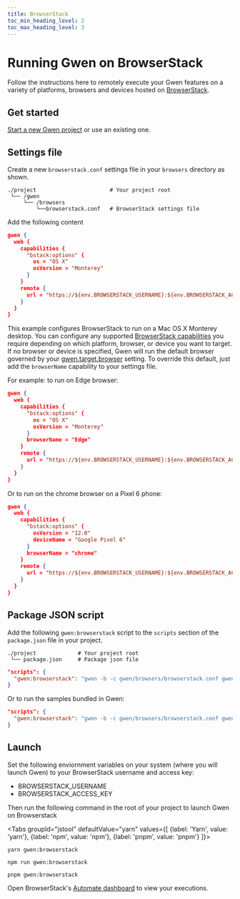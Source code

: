 ```yaml
--- 
title: BrowserStack
toc_min_heading_level: 2
toc_max_heading_level: 3
---
```



# Running Gwen on BrowserStack

Follow the instructions here to remotely execute your Gwen features on a variety of platforms, browsers and devices hosted on [BrowserStack](https://www.browserstack.com/).

## Get started

[Start a new Gwen project](https://gweninterpreter.org/docs/get-started) or use an existing one.

## Settings file

Create a new `browserstack.conf` settings file in your `browsers` directory as shown.

```shell {4}
./project                       # Your project root
 └── /gwen
     └── /browsers
         └──browserstack.conf   # BrowserStack settings file
```

Add the following content

```json {5,6}
gwen {
  web {
    capabilities {
      "bstack:options" {
        os = "OS X"
        osVersion = "Monterey"
      }
    }
    remote {
      url = "https://${env.BROWSERSTACK_USERNAME}:${env.BROWSERSTACK_ACCESS_KEY}@hub-cloud.browserstack.com/wd/hub"
    }
  }
}
```

This example configures BrowserStack to run on a Mac OS X Monterey desktop. You can configure any supported [BrowserStack capabilities](https://www.browserstack.com/automate/capabilities?tag=selenium-4#) you require depending on which platform, browser, or device you want to target. If no browser or device is specified, Gwen will run the default browser governed by your [gwen.target.browser](/docs/settings/reference#gwen-target-browser) setting. To override this default, just add the `browserName` capability to your settings file. 

For example: to run on Edge browser:

```json {8}
gwen {
  web {
    capabilities {
      "bstack:options" {
        os = "OS X"
        osVersion = "Monterey"
      }
      browserName = "Edge"
    }
    remote {
      url = "https://${env.BROWSERSTACK_USERNAME}:${env.BROWSERSTACK_ACCESS_KEY}@hub-cloud.browserstack.com/wd/hub"
    }
  }
}
```

Or to run on the chrome browser on a Pixel 6 phone:

```json {5,6,8}
gwen {
  web {
    capabilities {
      "bstack:options" {
        osVersion = "12.0"
        deviceName = "Google Pixel 6"
      }
      browserName = "chrome"
    }
    remote {
      url = "https://${env.BROWSERSTACK_USERNAME}:${env.BROWSERSTACK_ACCESS_KEY}@hub-cloud.browserstack.com/wd/hub"
    }
  }
}

```

## Package JSON script

Add the following `gwen:browserstack` script to the `scripts` section of the `package.json` file in your project.

```shell {2}
./project             # Your project root
 └── package.json     # Package json file
```

```json {2}
"scripts": {
  "gwen:browserstack": "gwen -b -c gwen/browsers/browserstack.conf gwen/features"
}
```

Or to run the samples bundled in Gwen:


```json {2}
"scripts": {
  "gwen:browserstack": "gwen -b -c gwen/browsers/browserstack.conf gwen/samples"
}
```

## Launch

Set the following enviornment variables on your system (where you will launch Gwen) to your BrowserStack username and access key:
- BROWSERSTACK_USERNAME
- BROWSERSTACK_ACCESS_KEY

Then run the following command in the root of your project to launch Gwen on Browserstack

<Tabs
groupId="jstool"
defaultValue="yarn"
values={[
  {label: 'Yarn', value: 'yarn'},
  {label: 'npm', value: 'npm'},
  {label: 'pnpm', value: 'pnpm'}
]}>

<TabItem value="yarn">

  ```shell
  yarn gwen:browserstack
  ```

</TabItem>

<TabItem value="npm">

  ```shell
  npm run gwen:browserstack
  ```

</TabItem>

<TabItem value="pnpm">

  ```shell
  pnpm gwen:browserstack
  ```

</TabItem>

</Tabs>

Open BrowserStack's [Automate dashboard](https://automate.browserstack.com/) to view your executions.
